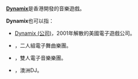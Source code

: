 '''[[Dynamix|Dynamix]]'''是香港開發的音樂遊戲。

'''Dynamix'''也可以指：
*[[Dynamix_(公司)|Dynamix (公司)]]，2001年解散的美國電子遊戲公司。
*{{tsl|en|Dynamix (band)|Dynamix (樂團)}}，二人組電子舞曲樂團。
*{{tsl|en|Dynamix II|Dynamix II}}，雙人電子音樂樂團。
*{{tsl|en|Mark Dynamix|Mark Dynamix}}，澳洲DJ。

{{disambig|D|Cat=非中文名称消歧义}}